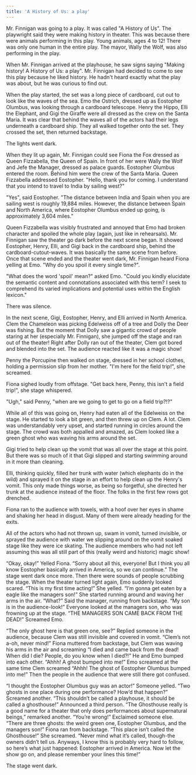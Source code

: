 ```yaml
---
title: 'A History of Us: a play'
---
```


Mr. Finnigan was going to a play. It was called "A History of Us". The playwright said they were making history in theater.  This was because there were animals performing in this play. Young animals, ages 4 to 12! There was only one human in the entire play. The mayor, Wally the Wolf, was also performing in the play.

When Mr. Finnigan arrived at the playhouse, he saw signs saying "Making history! A History of Us: a play".  Mr. Finnigan had decided to come to see this play because he liked history.  He hadn't heard exactly what the play was about, but he was curious to find out.

When the play started, the set was a long piece of cardboard, cut out to look like the waves of the sea. Emo the Ostrich, dressed up as Eostopher Olumbus, was looking through a cardboard telescope. Henry the Hippo, Elli the Elephant, and Gigi the Giraffe were all dressed as the crew on the Santa Maria. It was clear that behind the waves all of the actors had their legs underneath a cardboard ship. They all walked together onto the set. They crossed the set, then returned backstage.

The lights went dark.

When they lit up again, Mr. Finnigan could see Fiona the Fox dressed as Queen Fizzabella, the Queen of Spain. In front of her were Wally the Wolf and Jefe the Manager, dressed as palace guards. Eostopher Olumbus entered the room. Behind him were the crew of the Santa Maria. Queen Fizzabella addressed Eostopher. "Hello, thank you for coming. I understand that you intend to travel to India by sailing west?"

"Yes", said Eostopher. "The distance between India and Spain when you are sailing west is roughly 19,884 miles. However, the distance between Spain and North America, where Eostopher Olumbus ended up going, is approximately 3,604 miles."

Queen Fizzabella was visibly frustrated and annoyed that Emo had broken character and spoiled the whole play (again, just like in rehearsals). Mr. Finnigan saw the theater go dark before the next scene began. It showed Eostopher, Henry, Elli, and Gigi back in the cardboard ship, behind the cardboard-cutout-waves. It was basically the same scene from before. Once that scene ended and the theater went dark, Mr. Finnigan heard Fiona yelling at Emo. "Why do you spoil it every single time?".

"What does the word 'spoil' mean?" asked Emo. "Could you kindly elucidate the semantic content and connotations associated with this term? I seek to comprehend its varied implications and potential uses within the English lexicon."

There was silence.

In the next scene, Gigi, Eostopher, Henry, and Elli arrived in North America. Clem the Chameleon was picking Edelweiss off of a tree and Dolly the Deer was fishing. But the moment that Dolly saw a gigantic crowd of people staring at her (especially Mr. Finnigan), she jumped off the stage and ran out of the theater! Right after Dolly ran out of the theater, Clem got bored and blended into the set.  The audience reacted like it was a magic show!

Penny the Porcupine then walked on stage, dressed in her school clothes, holding a permission slip from her mother.  "I'm here for the field trip!", she screamed.

Fiona sighed loudly from offstage.  "Get back here, Penny, this isn't a field trip!", she stage whispered.

"Ugh," said Penny, "when are we going to get to go on a field trip?!?"

While all of this was going on, Henry had eaten all of the Edelweiss on the stage. He started to look a bit green, and then threw up on Clem. A lot. Clem was understandably very upset, and started running in circles around the stage.  The crowd was both appalled and amazed, as Clem looked like a green ghost who was waving his arms around the set.

Gigi tried to help clean up the vomit that was all over the stage at this point.  But there was so much of it that Gigi slipped and starting swimming around in it more than cleaning.

Elli, thinking quickly, filled her trunk with water (which elephants do in the wild) and sprayed it on the stage in an effort to help clean up the Henry's vomit.  This only made things worse, as being so forgetful, she directed her trunk at the audience instead of the floor.  The folks in the first few rows got drenched.

Fiona ran to the audience with towels, with a hoof over her eyes in shame and shaking her head in disgust. Many of them were already heading for the exits.

All of the actors who had not thrown up, swam in vomit, turned invisible, or sprayed the audience with water we slipping around on the vomit soaked stage like they were ice skating. The audience members who had not left assuming this was all still part of this (really weird and historic) magic show!

“Okay, okay!” Yelled Fiona. “Sorry about all this, everyone! But I think you all know Eostopher basically arrived in America, so we can continue.” The stage went dark once more. Then there were sounds of people scrubbing the stage. When the theater turned light again, Emo suddenly looked scared. “This is my first time acting!” She yelled. “I’m gonna get eaten by a eagle like the managers son!” She started running around and waving her arms in the air. “What?” Said the manager, running from backstage. “My son is in the audience-look!” Everyone looked at the managers son, who was frowning up at the stage. “THE MANAGERS SON CAME BACK FROM THE DEAD!” Screamed Emo.      

“The only ghost here is that green one, see?” Replied someone in the audience, because Clem was still invisible and covered in vomit. “Clem’s not a-oh, never mind!” Fiona muttered from backstage, but Clem was waving his arms in the air and screaming “I died and came back from the dead! When did I die? People, do you know when I died?!” He and Emo bumped into each other. “Ahhh! A ghost bumped into me!” Emo screamed at the same time Clem screamed “Ahhh! The ghost of Eostopher Olumbus bumped into me!” Then the people in the audience that were still there got confused.

“I thought the Eostopher Olumbus guy was an actor!” Someone yelled. “Two ghosts in one place during one performance? How’d that happen?” Screamed another. “This shouldn’t be called a playhouse, it should be called a ghosthouse!” Announced a third person. “The Ghosthouse really is a good name for a theater that only does performances about supernatural beings,” remarked another. “You’re wrong!” Exclaimed someone else. “There are three ghosts: the weird green one, Eostopher Olumbus, and the managers son!” Fiona ran from backstage. “This place isn’t called the Ghosthouse!” She screamed. “Never mind what it’s called, though-the owners didn’t tell us. Anyways, I know this is probably very hard to follow, so here’s what just happened: Eostopher arrived in America. Now let the show go on, and please remember your lines this time!” 

The stage went dark.

